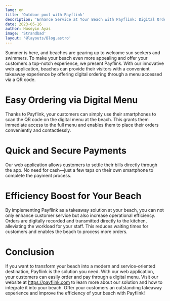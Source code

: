 ```yaml
---
lang: en
title: 'Outdoor pool with Payflink'
description: 'Enhance Service at Your Beach with Payflink: Digital Ordering and Payments via QR Code'
date: 2023-05-16
author: Hüseyin Ayas
image: 'Strandbad'
layout: '@layouts/Blog.astro'
---
```


Summer is here, and beaches are gearing up to welcome sun seekers and swimmers. To make your beach even more appealing and offer your customers a top-notch experience, we present Payflink. With our innovative web application, beaches can provide their visitors with a convenient takeaway experience by offering digital ordering through a menu accessed via a QR code.

# Easy Ordering via Digital Menu
Thanks to Payflink, your customers can simply use their smartphones to scan the QR code on the digital menu at the beach. This grants them immediate access to the full menu and enables them to place their orders conveniently and contactlessly.

# Quick and Secure Payments
Our web application allows customers to settle their bills directly through the app. No need for cash—just a few taps on their own smartphone to complete the payment process.

# Efficiency Boost for Your Beach
By implementing Payflink as a takeaway solution at your beach, you can not only enhance customer service but also increase operational efficiency. Orders are digitally recorded and transmitted directly to the kitchen, alleviating the workload for your staff. This reduces waiting times for customers and enables the beach to process more orders.

# Conclusion
If you want to transform your beach into a modern and service-oriented destination, Payflink is the solution you need. With our web application, your customers can easily order and pay through a digital menu. Visit our website at https://payflink.com to learn more about our solution and how to integrate it into your beach. Offer your customers an outstanding takeaway experience and improve the efficiency of your beach with Payflink!